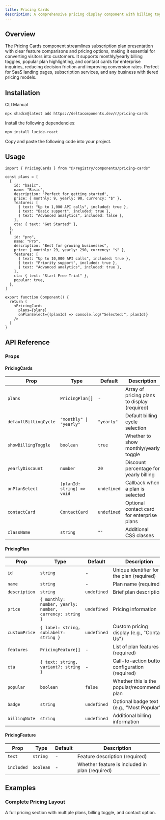 ```yaml
---
title: Pricing Cards
description: A comprehensive pricing display component with billing toggles, feature comparisons, and contact options for SaaS and subscription services.
---
```


<ComponentPreview name="pricing-cards-demo" />

## Overview

The Pricing Cards component streamlines subscription plan presentation with clear feature comparisons and pricing options, making it essential for converting visitors into customers. It supports monthly/yearly billing toggles, popular plan highlighting, and contact cards for enterprise inquiries, reducing decision friction and improving conversion rates. Perfect for SaaS landing pages, subscription services, and any business with tiered pricing models.

## Installation

<Tabs defaultValue="cli">

<TabsList>
  <TabsTrigger value="cli">CLI</TabsTrigger>
  <TabsTrigger value="manual">Manual</TabsTrigger>
</TabsList>

<TabsContent value="cli">

```bash
npx shadcn@latest add https://deltacomponents.dev/r/pricing-cards
```

</TabsContent>

<TabsContent value="manual">

<Steps>

<Step>Install the following dependencies:</Step>

```bash
npm install lucide-react
```

<Step>Copy and paste the following code into your project.</Step>

<ComponentSource name="pricing-cards" />

</Steps>

</TabsContent>

</Tabs>

## Usage

```tsx
import { PricingCards } from "@/registry/components/pricing-cards"

const plans = [
  {
    id: "basic",
    name: "Basic",
    description: "Perfect for getting started",
    price: { monthly: 9, yearly: 90, currency: "$" },
    features: [
      { text: "Up to 1,000 API calls", included: true },
      { text: "Basic support", included: true },
      { text: "Advanced analytics", included: false },
    ],
    cta: { text: "Get Started" },
  },
  {
    id: "pro",
    name: "Pro",
    description: "Best for growing businesses",
    price: { monthly: 29, yearly: 290, currency: "$" },
    features: [
      { text: "Up to 10,000 API calls", included: true },
      { text: "Priority support", included: true },
      { text: "Advanced analytics", included: true },
    ],
    cta: { text: "Start Free Trial" },
    popular: true,
  },
]

export function Component() {
  return (
    <PricingCards
      plans={plans}
      onPlanSelect={(planId) => console.log("Selected:", planId)}
    />
  )
}
```

## API Reference

### Props

#### PricingCards

<div className="overflow-x-auto">

| Prop                  | Type                       | Default     | Description                                  |
| --------------------- | -------------------------- | ----------- | -------------------------------------------- |
| `plans`               | `PricingPlan[]`            | -           | Array of pricing plans to display (required) |
| `defaultBillingCycle` | `"monthly" \| "yearly"`    | `"yearly"`  | Default billing cycle selection              |
| `showBillingToggle`   | `boolean`                  | `true`      | Whether to show monthly/yearly toggle        |
| `yearlyDiscount`      | `number`                   | `20`        | Discount percentage for yearly billing       |
| `onPlanSelect`        | `(planId: string) => void` | `undefined` | Callback when a plan is selected             |
| `contactCard`         | `ContactCard`              | `undefined` | Optional contact card for enterprise plans   |
| `className`           | `string`                   | `""`        | Additional CSS classes                       |

</div>

#### PricingPlan

<div className="overflow-x-auto">

| Prop          | Type                                                    | Default     | Description                                    |
| ------------- | ------------------------------------------------------- | ----------- | ---------------------------------------------- |
| `id`          | `string`                                                | -           | Unique identifier for the plan (required)      |
| `name`        | `string`                                                | -           | Plan name (required)                           |
| `description` | `string`                                                | `undefined` | Brief plan description                         |
| `price`       | `{ monthly: number, yearly: number, currency: string }` | `undefined` | Pricing information                            |
| `customPrice` | `{ label: string, sublabel?: string }`                  | `undefined` | Custom pricing display (e.g., "Contact Us")    |
| `features`    | `PricingFeature[]`                                      | -           | List of plan features (required)               |
| `cta`         | `{ text: string, variant?: string }`                    | -           | Call-to-action button configuration (required) |
| `popular`     | `boolean`                                               | `false`     | Whether this is the popular/recommended plan   |
| `badge`       | `string`                                                | `undefined` | Optional badge text (e.g., "Most Popular")     |
| `billingNote` | `string`                                                | `undefined` | Additional billing information                 |

</div>

#### PricingFeature

<div className="overflow-x-auto">

| Prop       | Type      | Default | Description                                    |
| ---------- | --------- | ------- | ---------------------------------------------- |
| `text`     | `string`  | -       | Feature description (required)                 |
| `included` | `boolean` | -       | Whether feature is included in plan (required) |

</div>

## Examples

### Complete Pricing Layout

A full pricing section with multiple plans, billing toggle, and contact option.

<ComponentPreview name="pricing-cards-demo" />
